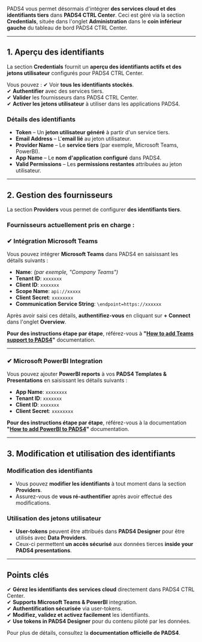 PADS4 vous permet désormais d'intégrer **des services cloud et des identifiants tiers** dans **PADS4 CTRL Center**. Ceci est géré via la section **Credentials**, située dans l'onglet **Administration** dans le **coin inférieur gauche** du tableau de bord PADS4 CTRL Center.

***

## **1. Aperçu des identifiants**

La section **Credentials** fournit un **aperçu des identifiants actifs et des jetons utilisateur** configurés pour PADS4 CTRL Center.

Vous pouvez :
✔ Voir **tous les identifiants stockés**.\
✔ **Authentifier** avec des services tiers.\
✔ **Valider** les fournisseurs dans PADS4 CTRL Center.\
✔ **Activer les jetons utilisateur** à utiliser dans les applications PADS4.

### **Détails des identifiants**

* **Token** – Un **jeton utilisateur généré** à partir d'un service tiers.
* **Email Address** – L'**email lié** au jeton utilisateur.
* **Provider Name** – Le **service tiers** (par exemple, Microsoft Teams, PowerBI).
* **App Name** – Le **nom d'application configuré** dans PADS4.
* **Valid Permissions** – Les **permissions restantes** attribuées au jeton utilisateur.

***

## **2. Gestion des fournisseurs**

La section **Providers** vous permet de configurer **des identifiants tiers**.

### **Fournisseurs actuellement pris en charge :**

### **✔ Intégration Microsoft Teams**

Vous pouvez intégrer **Microsoft Teams** dans PADS4 en saisissant les détails suivants :

* **Name**: *(par exemple, "Company Teams")*
* **Tenant ID**: `xxxxxxx`
* **Client ID**: `xxxxxxx`
* **Scope Name**: `api://xxxxx`
* **Client Secret**: `xxxxxxxx`
* **Communication Service String**: `\endpoint=https://xxxxxx`

Après avoir saisi ces détails, **authentifiez-vous** en cliquant sur **+ Connect** dans l'onglet **Overview**.

**Pour des instructions étape par étape**, référez-vous à **"**[**How to add Teams support to PADS4**](/fr/ctrl-centre/administration/teams)**"** documentation.

***

### **✔ Microsoft PowerBI Integration**

Vous pouvez ajouter **PowerBI reports** à vos **PADS4 Templates & Presentations** en saisissant les détails suivants :

* **App Name**: `xxxxxxxx`
* **Tenant ID**: `xxxxxxx`
* **Client ID**: `xxxxxxx`
* **Client Secret**: `xxxxxxxx`

**Pour des instructions étape par étape**, référez-vous à la documentation **"**[**How to add PowerBI to PADS4**](/fr/ctrl-centre/administration/Power-BI)**"** documentation.

***

## **3. Modification et utilisation des identifiants**

### **Modification des identifiants**

* Vous pouvez **modifier les identifiants** à tout moment dans la section **Providers**.
* Assurez-vous de **vous ré-authentifier** après avoir effectué des modifications.

### **Utilisation des jetons utilisateur**

* **User-tokens** peuvent être attribués dans **PADS4 Designer** pour être utilisés avec **Data Providers**.
* Ceux-ci permettent **un accès sécurisé** aux données tierces **inside your PADS4 presentations**.

***

## **Points clés**

✔ **Gérez les identifiants des services cloud** directement dans PADS4 CTRL Center.\
✔ **Supports Microsoft Teams & PowerBI** integration.\
✔ **Authentification sécurisée** via user-tokens.\
✔ **Modifiez, validez et activez facilement** les identifiants.\
✔ **Use tokens in PADS4 Designer** pour du contenu piloté par les données.

Pour plus de détails, consultez la **documentation officielle de PADS4**.
